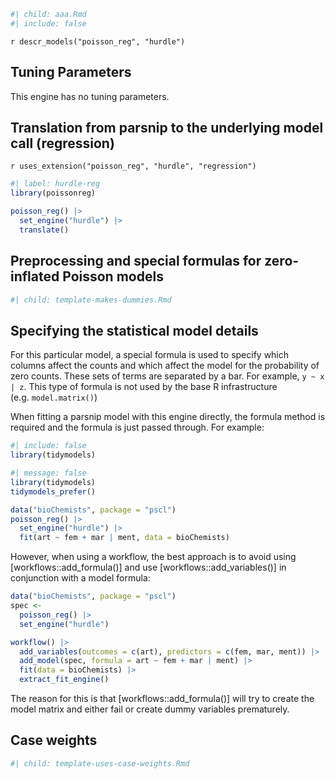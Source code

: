 ```r
#| child: aaa.Rmd
#| include: false
```

`r descr_models("poisson_reg", "hurdle")`

## Tuning Parameters

This engine has no tuning parameters. 

## Translation from parsnip to the underlying model call  (regression)

`r uses_extension("poisson_reg", "hurdle", "regression")`

```r
#| label: hurdle-reg
library(poissonreg)

poisson_reg() |>
  set_engine("hurdle") |>
  translate()
```

## Preprocessing and special formulas for zero-inflated Poisson models

```r
#| child: template-makes-dummies.Rmd
```

## Specifying the statistical model details

For this particular model, a special formula is used to specify which columns affect the counts and which affect the model for the probability of zero counts. These sets of terms are separated by a bar. For example, `y ~ x | z`. This type of formula is not used by the base R infrastructure (e.g. `model.matrix()`)

When fitting a parsnip model with this engine directly, the formula method is required and the formula is just passed through. For example:

```r
#| include: false
library(tidymodels)
```

```r
#| message: false
library(tidymodels)
tidymodels_prefer()

data("bioChemists", package = "pscl")
poisson_reg() |> 
  set_engine("hurdle") |> 
  fit(art ~ fem + mar | ment, data = bioChemists)
```

However, when using a workflow, the best approach is to avoid using [workflows::add_formula()] and use [workflows::add_variables()] in conjunction with a model formula:

```r
data("bioChemists", package = "pscl")
spec <- 
  poisson_reg() |> 
  set_engine("hurdle")

workflow() |> 
  add_variables(outcomes = c(art), predictors = c(fem, mar, ment)) |> 
  add_model(spec, formula = art ~ fem + mar | ment) |> 
  fit(data = bioChemists) |> 
  extract_fit_engine()
```

The reason for this is that [workflows::add_formula()] will try to create the model matrix and either fail or create dummy variables prematurely. 

## Case weights

```r
#| child: template-uses-case-weights.Rmd
```
